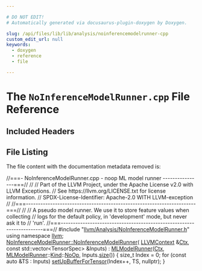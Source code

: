 ```yaml
---

# DO NOT EDIT!
# Automatically generated via docusaurus-plugin-doxygen by Doxygen.

slug: /api/files/lib/lib/analysis/noinferencemodelrunner-cpp
custom_edit_url: null
keywords:
  - doxygen
  - reference
  - file

---
```





# The `NoInferenceModelRunner.cpp` File Reference

<DoxygenPage pluginConfig={pluginConfig}>



## Included Headers

<IncludesList>
<IncludesListItem
  filePath="llvm/Analysis/NoInferenceModelRunner.h"
  permalink="/docs/api/files/include/include/llvm/include/llvm/analysis/noinferencemodelrunner-h"
  isLocal="true" />
</IncludesList>


## File Listing

The file content with the documentation metadata removed is:

<ProgramListing>

<Link id="l00001" /><CodeLine lineNumber="1"><Highlight kind="comment">//===- NoInferenceModelRunner.cpp - noop ML model runner   ----------------===//</Highlight><Highlight kind="normal"></Highlight></CodeLine>
<Link id="l00002" /><CodeLine lineNumber="2"><Highlight kind="normal"></Highlight><Highlight kind="comment">//</Highlight><Highlight kind="normal"></Highlight></CodeLine>
<Link id="l00003" /><CodeLine lineNumber="3"><Highlight kind="normal"></Highlight><Highlight kind="comment">// Part of the LLVM Project, under the Apache License v2.0 with LLVM Exceptions.</Highlight><Highlight kind="normal"></Highlight></CodeLine>
<Link id="l00004" /><CodeLine lineNumber="4"><Highlight kind="normal"></Highlight><Highlight kind="comment">// See https://llvm.org/LICENSE.txt for license information.</Highlight><Highlight kind="normal"></Highlight></CodeLine>
<Link id="l00005" /><CodeLine lineNumber="5"><Highlight kind="normal"></Highlight><Highlight kind="comment">// SPDX-License-Identifier: Apache-2.0 WITH LLVM-exception</Highlight><Highlight kind="normal"></Highlight></CodeLine>
<Link id="l00006" /><CodeLine lineNumber="6"><Highlight kind="normal"></Highlight><Highlight kind="comment">//</Highlight><Highlight kind="normal"></Highlight></CodeLine>
<Link id="l00007" /><CodeLine lineNumber="7"><Highlight kind="normal"></Highlight><Highlight kind="comment">//===----------------------------------------------------------------------===//</Highlight><Highlight kind="normal"></Highlight></CodeLine>
<Link id="l00008" /><CodeLine lineNumber="8"><Highlight kind="normal"></Highlight><Highlight kind="comment">//</Highlight><Highlight kind="normal"></Highlight></CodeLine>
<Link id="l00009" /><CodeLine lineNumber="9"><Highlight kind="normal"></Highlight><Highlight kind="comment">// A pseudo model runner. We use it to store feature values when collecting</Highlight><Highlight kind="normal"></Highlight></CodeLine>
<Link id="l00010" /><CodeLine lineNumber="10"><Highlight kind="normal"></Highlight><Highlight kind="comment">// logs for the default policy, in &#39;development&#39; mode, but never ask it to</Highlight><Highlight kind="normal"></Highlight></CodeLine>
<Link id="l00011" /><CodeLine lineNumber="11"><Highlight kind="normal"></Highlight><Highlight kind="comment">// &#39;run&#39;.</Highlight><Highlight kind="normal"></Highlight></CodeLine>
<Link id="l00012" /><CodeLine lineNumber="12"><Highlight kind="normal"></Highlight><Highlight kind="comment">//===----------------------------------------------------------------------===//</Highlight><Highlight kind="normal"></Highlight></CodeLine>
<Link id="l00013" /><CodeLine lineNumber="13"><Highlight kind="normal"></Highlight><Highlight kind="preprocessor">#include &quot;<a href="/docs/api/files/include/include/llvm/include/llvm/analysis/noinferencemodelrunner-h">llvm/Analysis/NoInferenceModelRunner.h</a>&quot;</Highlight><Highlight kind="normal"></Highlight></CodeLine>
<Link id="l00014" /><CodeLine lineNumber="14"><Highlight kind="normal"></Highlight></CodeLine>
<Link id="l00015" /><CodeLine lineNumber="15"><Highlight kind="normal"></Highlight><Highlight kind="keyword">using namespace </Highlight><Highlight kind="normal"><a href="/docs/api/namespaces/llvm">llvm</a>;</Highlight></CodeLine>
<Link id="l00016" /><CodeLine lineNumber="16"><Highlight kind="normal"></Highlight></CodeLine>
<Link id="l00017" /><CodeLine lineNumber="17" lineLink="/docs/api/classes/llvm/noinferencemodelrunner/#a5fcded37e0026e9276e93f861f2912e6"><Highlight kind="normal"><a href="/docs/api/classes/llvm/noinferencemodelrunner/#a5fcded37e0026e9276e93f861f2912e6">NoInferenceModelRunner::NoInferenceModelRunner</a>(</Highlight></CodeLine>
<Link id="l00018" /><CodeLine lineNumber="18"><Highlight kind="normal">    <a href="/docs/api/classes/llvm/llvmcontext">LLVMContext</a> &amp;<a href="/docs/api/classes/llvm/mlmodelrunner/#afa197695caf1d92f3efeddd1156d9cde">Ctx</a>, </Highlight><Highlight kind="keyword">const</Highlight><Highlight kind="normal"> std::vector&lt;TensorSpec&gt; &amp;Inputs)</Highlight></CodeLine>
<Link id="l00019" /><CodeLine lineNumber="19"><Highlight kind="normal">    : <a href="/docs/api/classes/llvm/mlmodelrunner/#ad3a2236255bf0a1c90006508a28a21fd">MLModelRunner</a>(<a href="/docs/api/classes/llvm/mlmodelrunner/#afa197695caf1d92f3efeddd1156d9cde">Ctx</a>, <a href="/docs/api/classes/llvm/mlmodelrunner/#ad3a2236255bf0a1c90006508a28a21fd">MLModelRunner</a>::<a href="/docs/api/classes/llvm/mlmodelrunner/#a81819d92a6045c9191f144ca86044b35">Kind</a>::<a href="/docs/api/classes/llvm/mlmodelrunner/#a81819d92a6045c9191f144ca86044b35a60832e2e4bbebccf26555b9ba658bad5">NoOp</a>, Inputs.<a href="/docs/api/namespaces/llvm/#a10f3d955592ae2bc745f57e5b48ae115">size</a>()) &#123;</Highlight></CodeLine>
<Link id="l00020" /><CodeLine lineNumber="20"><Highlight kind="normal">  </Highlight><Highlight kind="keywordtype">size&#95;t</Highlight><Highlight kind="normal"> Index = 0;</Highlight></CodeLine>
<Link id="l00021" /><CodeLine lineNumber="21"><Highlight kind="normal">  </Highlight><Highlight kind="keywordflow">for</Highlight><Highlight kind="normal"> (</Highlight><Highlight kind="keyword">const</Highlight><Highlight kind="normal"> </Highlight><Highlight kind="keyword">auto</Highlight><Highlight kind="normal"> &amp;TS : Inputs)</Highlight></CodeLine>
<Link id="l00022" /><CodeLine lineNumber="22"><Highlight kind="normal">    <a href="/docs/api/classes/llvm/mlmodelrunner/#a8b505a9ebc9388db882b94a334daa84c">setUpBufferForTensor</a>(Index++, TS, </Highlight><Highlight kind="keyword">nullptr</Highlight><Highlight kind="normal">);</Highlight></CodeLine>
<Link id="l00023" /><CodeLine lineNumber="23"><Highlight kind="normal">&#125;</Highlight></CodeLine>

</ProgramListing>

</DoxygenPage>
